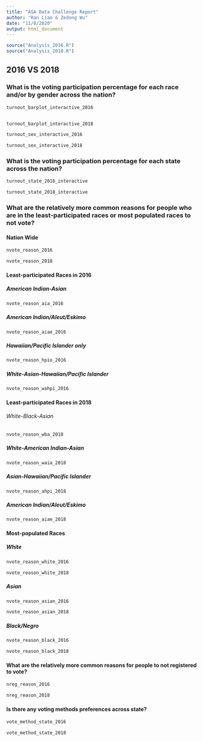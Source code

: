 ```yaml
---
title: "ASA Data Challenge Report"
author: "Ran Liao & Zedong Wu"
date: "11/8/2020"
output: html_document
---
```

```r
source("Analysis_2016.R")
source("Analysis_2018.R")
```

## 2016 VS 2018
### What is the voting participation percentage for each race and/or by gender across the nation?
```r
turnout_barplot_interactive_2016


turnout_barplot_interactive_2018
```


```r
turnout_sex_interactive_2016

turnout_sex_interactive_2018
```

### What is the voting participation percentage for each state across the nation?
```r
turnout_state_2016_interactive

turnout_state_2018_interactive
```


### What are the relatively more common reasons for people who are in the least-participated races or most populated races to not vote?
#### Nation Wide
```r
nvote_reason_2016

nvote_reason_2018
```

#### Least-participated Races in 2016
##### American Indian-Asian
```r
nvote_reason_aia_2016
```

##### American Indian/Aleut/Eskimo
```r
nvote_reason_aiae_2016
```

##### Hawaiian/Pacific Islander only
```r
nvote_reason_hpio_2016
```

##### White-Asian-Hawaiian/Pacific Islander
```r
nvote_reason_wahpi_2016
```
#### Least-participated Races in 2018
###### White-Black-Asian
```r
nvote_reason_wba_2018
```

##### White-American Indian-Asian
```r
nvote_reason_waia_2018
```

##### Asian-Hawaiian/Pacific Islander
```r
nvote_reason_ahpi_2018
```

##### American Indian/Aleut/Eskimo
```r
nvote_reason_aiae_2018
```

#### Most-populated Races
##### White
```r
nvote_reason_white_2016

nvote_reason_white_2018
```

##### Asian
```r
nvote_reason_asian_2016

nvote_reason_asian_2018
```

##### Black/Negro
```r
nvote_reason_black_2016

nvote_reason_black_2018
```

#### What are the relatively more common reasons for people to not registered to vote?
```r
nreg_reason_2016

nreg_reason_2018
```

#### Is there any voting methods preferences across state?
```r
vote_method_state_2016

vote_method_state_2018
```
